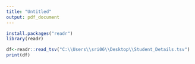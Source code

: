 ```yaml
---
title: "Untitled"
output: pdf_document
---
```


```r
install.packages("readr")
library(readr)
```


```r
df<-readr::read_tsv("C:\\Users\\sri06\\Desktop\\Student_Details.tsv")
print(df)
```